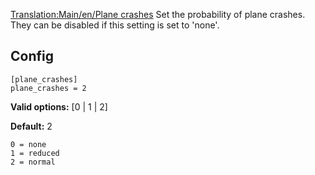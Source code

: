 [[Translation:Main/en/Plane crashes]]
{{en/-}}
Set the probability of plane crashes. They can be disabled if this setting is set to 'none'.

== Config ==

<pre>
[plane_crashes]
plane_crashes = 2
</pre>

'''Valid options:''' [0 | 1 | 2]

'''Default:''' 2

<pre>
0 = none
1 = reduced
2 = normal
</pre>